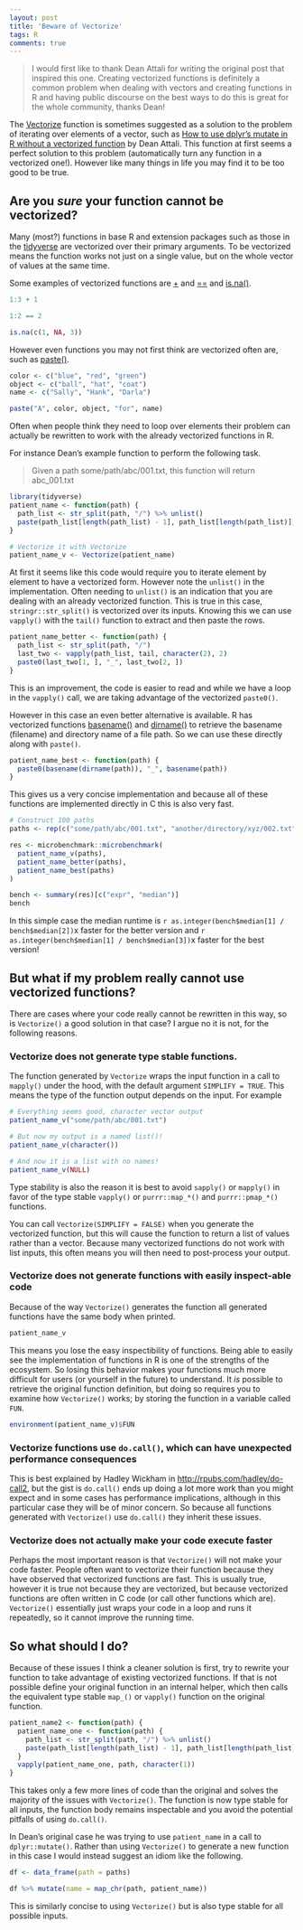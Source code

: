 ```yaml
---
layout: post
title: 'Beware of Vectorize'
tags: R
comments: true
---
```


> I would first like to thank Dean Attali for writing the original post that
inspired this one. Creating vectorized functions is definitely a common problem
when dealing with vectors and creating functions in R and having public
discourse on the best ways to do this is great for the whole community, thanks
Dean!

The [Vectorize] function is sometimes suggested as a solution to the problem of
iterating over elements of a vector, such as [How to use dplyr's mutate in R
without a vectorized function][dean] by Dean Attali. This function at first
seems a perfect solution to this problem (automatically turn any function in a
vectorized one!). However like many things in life you may find it to be too
good to be true.

## Are you _sure_ your function cannot be vectorized?

Many (most?) functions in base R and extension packages such as those in the
[tidyverse] are vectorized over their primary arguments. To be vectorized means the
function works not just on a single value, but on the whole vector of values at
the same time.

Some examples of vectorized functions are [+][plus] and [==](equality) and [is.na()][missing].

```r
1:3 + 1

1:2 == 2

is.na(c(1, NA, 3))
```

However even functions you may not first think are vectorized often are, such as [paste()][paste].

```r
color <- c("blue", "red", "green")
object <- c("ball", "hat", "coat")
name <- c("Sally", "Hank", "Darla")

paste("A", color, object, "for", name)
```

Often when people think they need to loop over elements their problem can
actually be rewritten to work with the already vectorized functions in R.

For instance Dean's example function to perform the following task.

> Given a path some/path/abc/001.txt, this function will return abc_001.txt

```r
library(tidyverse)
patient_name <- function(path) {
  path_list <- str_split(path, "/") %>% unlist()
  paste(path_list[length(path_list) - 1], path_list[length(path_list)], sep = "_")
}

# Vectorize it with Vectorize
patient_name_v <- Vectorize(patient_name)
```

At first it seems like this code would require you to iterate element by element to
have a vectorized form. However note the `unlist()` in the implementation.
Often needing to `unlist()` is an indication that you are dealing with an already vectorized
function. This is true in this case, `stringr::str_split()` is vectorized over
its inputs. Knowing this we can use `vapply()` with the `tail()` function to
extract and then paste the rows.

```r
patient_name_better <- function(path) {
  path_list <- str_split(path, "/")
  last_two <- vapply(path_list, tail, character(2), 2)
  paste0(last_two[1, ], "_", last_two[2, ])
}
```

This is an improvement, the code is easier to read and while we have a loop in
the `vapply()` call, we are taking advantage of the vectorized `paste0()`.

However in this case an even better alternative is available. R has vectorized
functions [basename()][basename] and [dirname()][basename] to retrieve the
basename (filename) and directory name of a file path. So we can use these
directly along with `paste()`.

```r
patient_name_best <- function(path) {
  paste0(basename(dirname(path)), "_", basename(path))
}
```

This gives us a very concise implementation and because all of these functions
are implemented directly in C this is also very fast.

```r
# Construct 100 paths
paths <- rep(c("some/path/abc/001.txt", "another/directory/xyz/002.txt"), 100)

res <- microbenchmark::microbenchmark(
  patient_name_v(paths),
  patient_name_better(paths),
  patient_name_best(paths)
)

bench <- summary(res)[c("expr", "median")]
bench
```

In this simple case the median runtime is `r as.integer(bench$median[1] /
bench$median[2])`x faster for the better version and
`r as.integer(bench$median[1] / bench$median[3])`x faster for the best version!

## But what if my problem really cannot use vectorized functions?

There are cases where your code really cannot be rewritten in this way, so
is `Vectorize()` a good solution in that case? I argue no it is not, for the
following reasons.

### Vectorize does not generate type stable functions.

The function generated by `Vectorize` wraps the input function in a call to
`mapply()` under the hood, with the default argument `SIMPLIFY = TRUE`. This
means the type of the function output depends on the input. For example

```r
# Everything seems good, character vector output
patient_name_v("some/path/abc/001.txt")

# But now my output is a named list()!
patient_name_v(character())

# And now it is a list with no names!
patient_name_v(NULL)
```

Type stability is also the reason it is best to avoid `sapply()` or `mapply()`
in favor of the type stable `vapply()` or `purrr::map_*()` and
`purrr::pmap_*()` functions.

You can call `Vectorize(SIMPLIFY = FALSE)` when you generate the vectorized
function, but this will cause the function to return a list of values rather
than a vector. Because many vectorized functions do not work with list inputs,
this often means you will then need to post-process your output.

### Vectorize does not generate functions with easily inspect-able code

Because of the way `Vectorize()` generates the function all generated functions
have the same body when printed.

```r
patient_name_v
```

This means you lose the easy inspectibility of functions. Being able to easily
see the implementation of functions in R is one of the strengths of the
ecosystem. So losing this behavior makes your functions much more difficult for
users (or yourself in the future) to understand. It _is_ possible to retrieve
the original function definition, but doing so requires you to examine how
`Vectorize()` works; by storing the function in a variable called `FUN`.

```r
environment(patient_name_v)$FUN
```

### Vectorize functions use `do.call()`, which can have unexpected performance consequences

This is best explained by Hadley Wickham in <http://rpubs.com/hadley/do-call2>,
but the gist is `do.call()` ends up doing a lot more work than you might expect
and in some cases has performance implications, although in this particular
case they will be of minor concern. So because all functions generated with `Vectorize()` use `do.call()` they inherit these issues.

### Vectorize does not actually make your code execute faster

Perhaps the most important reason is that `Vectorize()` will not make your code
faster. People often want to vectorize their function because they have observed that vectorized functions are fast. This is usually true,
however it is true not because they are vectorized, but because vectorized
functions are often written in C code (or call other functions which are).
`Vectorize()` essentially just wraps your code in a loop and runs it
repeatedly, so it cannot improve the running time.

## So what should I do?

Because of these issues I think a cleaner solution is first, try to rewrite
your function to take advantage of existing vectorized functions. If that is
not possible define your original function in an internal helper, which then
calls the equivalent type stable `map_()` or `vapply()` function on the
original function.

```r
patient_name2 <- function(path) {
  patient_name_one <- function(path) {
    path_list <- str_split(path, "/") %>% unlist()
    paste(path_list[length(path_list) - 1], path_list[length(path_list)], sep = "_")
  }
  vapply(patient_name_one, path, character(1))
}
```

This takes only a few more lines of code than the original and solves the
majority of the issues with `Vectorize()`. The function is now type stable for
all inputs, the function body remains inspectable and you avoid the potential
pitfalls of using `do.call()`.

In Dean's original case he was trying to use `patient_name` in a call to
`dplyr::mutate()`. Rather than using `Vectorize()` to generate a new function
in this case I would instead suggest an idiom like the following.

```r
df <- data_frame(path = paths)

df %>% mutate(name = map_chr(path, patient_name))
```

This is similarly concise to using `Vectorize()` but is also type stable for all possible
inputs.

[Vectorize]: https://www.rdocumentation.org/packages/base/versions/3.4.3/topics/Vectorize
[dean]: https://deanattali.com/blog/mutate-non-vectorized/
[basename]: https://www.rdocumentation.org/packages/base/versions/3.4.3/topics/basename
[dirname]: https://www.rdocumentation.org/packages/base/versions/3.4.3/topics/basename
[tidyverse]: https://www.tidyverse.org
[paste]: https://www.rdocumentation.org/packages/base/versions/3.4.3/topics/paste
[plus]: https://www.rdocumentation.org/packages/base/versions/3.4.3/topics/Arithmetic
[equality]: https://www.rdocumentation.org/packages/base/versions/3.4.3/topics/Comparison
[sum]: https://www.rdocumentation.org/packages/base/versions/3.4.3/topics/sum
[missing]: https://www.rdocumentation.org/packages/base/versions/3.4.3/topics/NA
